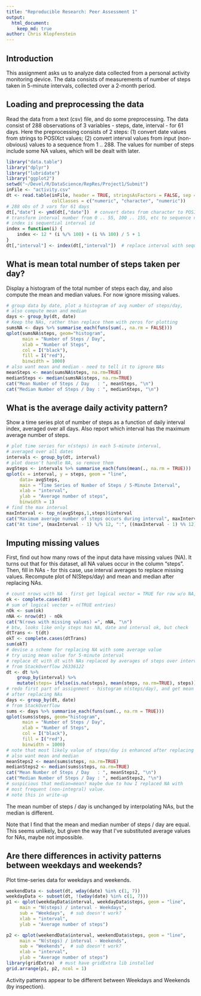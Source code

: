 ```yaml
---
title: "Reproducible Research: Peer Assessment 1"
output: 
  html_document:
    keep_md: true
author: Chris Klopfenstein
---
```


## Introduction
This assignment asks us to analyze data collected from a personal activity monitoring device. The data consists of measurements of number of steps taken in 5-minute intervals, collected over a 2-month period.

## Loading and preprocessing the data
Read the data from a text (csv) file, and do some preprocessing. The data consist of 288 observations of 3 variables - steps, date, interval - for 61 days. Here the preprocessing consists of 2 steps: (1) convert date values from strings to POSIXct values; (2) convert interval values from input (non-obvious) values to a sequence from 1 .. 288. The values for number of steps include some NA values, which will be dealt with later.

```r
library("data.table")
library("dplyr")
library("lubridate")
library("ggplot2")
setwd("~/Devel/R/DataScience/RepRes/Project1/Submit")
inFile <- "activity.csv"
dt <- read.table(inFile, header = TRUE, stringsAsFactors = FALSE, sep = ",",
                 colClasses = c("numeric", "character", "numeric"))
# 288 obs of 3 vars for 61 days
dt[,"date"] <- ymd(dt[,"date"])  # convert dates from character to POSIXct
# transform interval number from 0 .. 55, 100 .. 155, etc to sequence number
# index is sequential interval id
index = function(i) {
    index <- 12 * (i %/% 100) + (i %% 100) / 5 + 1
}
dt[,"interval"] <- index(dt[,"interval"])  # replace interval with sequential id
```

## What is mean total number of steps taken per day?
Display a histogram of the total number of steps each day, and also compute the mean and median values. For now ignore missing values.

```r
# group data by date, plot a histogram of avg number of steps/day,
# also compute mean and median
days <- group_by(dt, date)
# Keep the NAs, rather than replace them with zeros for plotting
sumsNA <- days %>% summarise_each(funs(sum(., na.rm = FALSE)))
qplot(sumsNA$steps, geom="histogram",
      main = "Number of Steps / Day",
      xlab = "Number of Steps",
      col = I("black"),
      fill = I("red"),
      binwidth = 1000)
# also want mean and median - need to tell it to ignore NAs
meanSteps <- mean(sumsNA$steps, na.rm=TRUE)
medianSteps <- median(sumsNA$steps, na.rm=TRUE)
cat("Mean Number of Steps / Day   : ", meanSteps, "\n")
cat("Median Number of Steps / Day : ", medianSteps, "\n")
```

## What is the average daily activity pattern?
Show a time series plot of number of steps as a function of daily interval index, averaged over all days. Also report which interval has the maximum average number of steps.

```r
# plot time series for n(steps) in each 5-minute interval,
# averaged over all dates
intervals <- group_by(dt, interval)
# plot doesn't handle NA, so remove them
avgSteps <- intervals %>% summarise_each(funs(mean(., na.rm = TRUE)))
qplot(x = interval, y = steps, geom = "line",
     data= avgSteps,
     main = "Time Series of Number of Steps / 5-Minute Interval",
     xlab = "interval",
     ylab = "Average number of steps",
     binwidth = 1)
# find the max interval
maxInterval <- top_n(avgSteps,1,steps)$interval
cat("Maximum average number of steps occurs during interval", maxInterval, "\n")
cat("At time", (maxInterval - 1) %/% 12, ":", ((maxInterval - 1) %% 12) * 5, "\n")
```

## Imputing missing values
First, find out how many rows of the input data have missing values (NA). It turns out that for this dataset, all NA values occur in the column "steps". Then, fill in NAs - for this case, use interval averages to replace missing values. Recompute plot of N(Steps/day) and mean and median after replacing NAs.


```r
# count nrows with NA - first get logical vector = TRUE for row w/o NA, FALSE if any NA present
ok <- complete.cases(dt)
# sum of logical vector = n(TRUE entries)
nOk <- sum(ok)
nNA <- nrow(dt) - nOk
cat("N(rows with missing values) =", nNA, "\n")
# btw, looks like only steps has NA, date and interval ok, but check
dtTrans <- t(dt)
okT <- complete.cases(dtTrans)
sum(okT)
# devise a scheme for replacing NA with some average value
# try using mean value for 5-minute interval
# replace dt with dt with NAs replaced by averages of steps over intervals
# from StackOverflow 26336122
dt <- dt %>% 
    group_by(interval) %>% 
    mutate(steps= ifelse(is.na(steps), mean(steps, na.rm=TRUE), steps))
# redo first part of assignment - histogram n(steps/day), and get mean and median,
# after replacing NAs
days <- group_by(dt, date)
# from StackOverflow
sums <- days %>% summarise_each(funs(sum(., na.rm = TRUE)))
qplot(sums$steps, geom="histogram",
      main = "Number of Steps / Day",
      xlab = "Number of Steps",
      col = I("black"),
      fill = I("red"),
      binwidth = 1000)
# note that most likely value of steps/day is enhanced after replacing NA
# also want mean and median
meanSteps2 <- mean(sums$steps, na.rm=TRUE)
medianSteps2 <- median(sums$steps, na.rm=TRUE)
cat("Mean Number of Steps / Day   : ", meanSteps2, "\n")
cat("Median Number of Steps / Day : ", medianSteps2, "\n")
# suspicious that median=mean? maybe due to how I replaced NA with
# most frequent (non-integral) value.
# note this in write-up
```

The mean number of steps / day is unchanged by interpolating NAs, but the median is different.

Note that I find that the mean and median number of steps / day are equal. This seems unlikely, but given the way that I've substituted average values for NAs, maybe not impossible.

## Are there differences in activity patterns between weekdays and weekends?
Plot time-series data for weekdays and weekends.

```r
weekendData <- subset(dt, wday(date) %in% c(1, 7))
weekdayData <- subset(dt, !(wday(date) %in% c(1, 7)))
p1 <- qplot(weekdayData$interval, weekdayData$steps, geom = "line",
     main = "N(steps) / interval - Weekdays",
     sub = "Weekdays",  # sub doesn't work?
     xlab = "interval",
     ylab = "Average number of steps")

p2 <- qplot(weekendData$interval, weekendData$steps, geom = "line",
     main = "N(steps) / interval - Weekends",
     sub = "Weekends",  # sub doesn't work?
     xlab = "interval",
     ylab = "Average number of steps")
library(gridExtra)  # must have gridExtra lib installed
grid.arrange(p1, p2, ncol = 1)
```

Activity patterns appear to be different between Weekdays and Weekends (by inspection).
